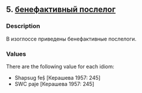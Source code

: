 ## 5. <a href =  'https://agricolamz.github.io/The_Circassian_Isoglosses_Database/5.html'>бенефактивный послелог</a>
### Description

В изоглоссе приведены бенефактивные послелоги.

### Values
There are the following value for each idiom:

* Shapsug  feṣ̂ [Керашева 1957: 245] 
* SWC  paje [Керашева 1957: 245] 

